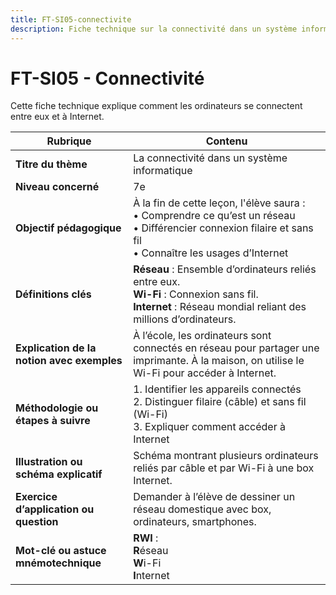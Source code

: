 ```yaml
---
title: FT-SI05-connectivite
description: Fiche technique sur la connectivité dans un système informatique
---
```


# FT-SI05 - Connectivité

Cette fiche technique explique comment les ordinateurs se connectent entre eux et à Internet.

| **Rubrique**                                  | **Contenu**                                                                                                                                                                                                                      |
|-----------------------------------------------|---------------------------------------------------------------------------------------------------------------------------------------------------------------------------------------------------------------------------------|
| **Titre du thème**                            | La connectivité dans un système informatique                                                                                                                                                                                    |
| **Niveau concerné**                           | 7e                                                                                                                                                                                                                              |
| **Objectif pédagogique**                      | À la fin de cette leçon, l'élève saura : <br/>• Comprendre ce qu’est un réseau <br/>• Différencier connexion filaire et sans fil <br/>• Connaître les usages d’Internet                                                         |
| **Définitions clés**                          | **Réseau** : Ensemble d’ordinateurs reliés entre eux. <br/>**Wi-Fi** : Connexion sans fil. <br/>**Internet** : Réseau mondial reliant des millions d’ordinateurs.                                                                |
| **Explication de la notion avec exemples**    | À l’école, les ordinateurs sont connectés en réseau pour partager une imprimante. À la maison, on utilise le Wi-Fi pour accéder à Internet.                                                                                     |
| **Méthodologie ou étapes à suivre**           | 1. Identifier les appareils connectés <br/>2. Distinguer filaire (câble) et sans fil (Wi-Fi) <br/>3. Expliquer comment accéder à Internet                                                                                       |
| **Illustration ou schéma explicatif**         | Schéma montrant plusieurs ordinateurs reliés par câble et par Wi-Fi à une box Internet.                                                                                                                                        |
| **Exercice d’application ou question**        | Demander à l’élève de dessiner un réseau domestique avec box, ordinateurs, smartphones.                                                                                                                                        |
| **Mot-clé ou astuce mnémotechnique**          | **RWI** : <br/>**R**éseau <br/>**W**i-Fi <br/>**I**nternet                                                                                                                                                                     |